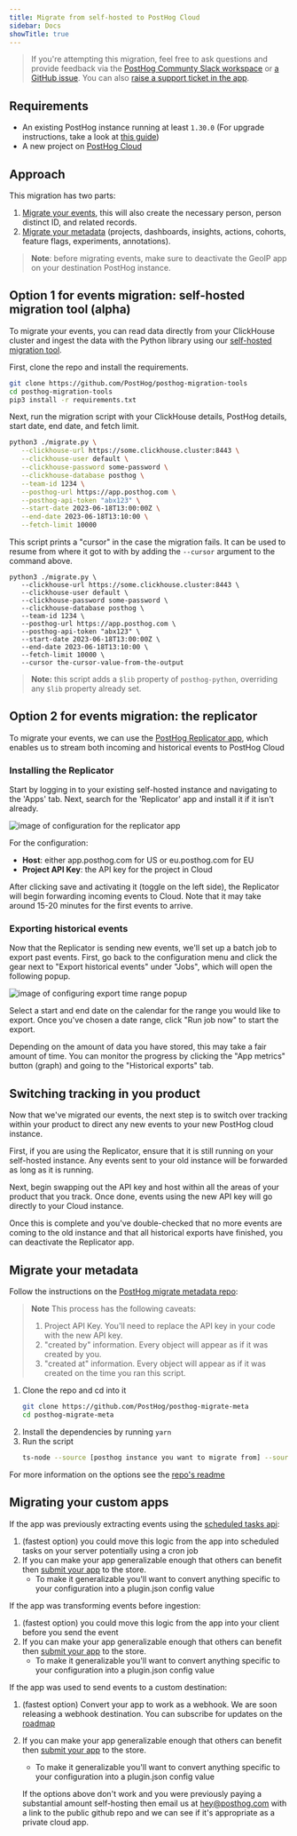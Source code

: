 ```yaml
---
title: Migrate from self-hosted to PostHog Cloud
sidebar: Docs
showTitle: true
---
```



> If you're attempting this migration, feel free to ask questions and provide feedback via the [PostHog Communty Slack workspace](/slack) or [a GitHub issue](https://github.com/PostHog/posthog.com/issues). You can also [raise a support ticket in the app](https://app.posthog.com/home#supportModal). 

## Requirements

-   An existing PostHog instance running at least `1.30.0` (For upgrade instructions, take a look at [this guide](/docs/runbook/upgrading-posthog))
-   A new project on [PostHog Cloud](/docs/getting-started/start-here)

## Approach

This migration has two parts:

1. [Migrate your events](#migrate-your-events), this will also create the necessary person, person distinct ID, and related records.
2. [Migrate your metadata](#migrate-your-metadata) (projects, dashboards, insights, actions, cohorts, feature flags, experiments, annotations).

> **Note**: before migrating events, make sure to deactivate the GeoIP app on your destination PostHog instance.

## Option 1 for events migration: self-hosted migration tool (alpha)

To migrate your events, you can read data directly from your ClickHouse cluster and ingest the data with the Python library using our [self-hosted migration tool](https://github.com/PostHog/posthog-migration-tools).

First, clone the repo and install the requirements.

```bash
git clone https://github.com/PostHog/posthog-migration-tools
cd posthog-migration-tools
pip3 install -r requirements.txt
```

Next, run the migration script with your ClickHouse details, PostHog details, start date, end date, and fetch limit.

```bash
python3 ./migrate.py \
   --clickhouse-url https://some.clickhouse.cluster:8443 \
   --clickhouse-user default \
   --clickhouse-password some-password \
   --clickhouse-database posthog \
   --team-id 1234 \
   --posthog-url https://app.posthog.com \
   --posthog-api-token "abx123" \
   --start-date 2023-06-18T13:00:00Z \
   --end-date 2023-06-18T13:10:00 \
   --fetch-limit 10000
```

This script prints a "cursor" in the case the migration fails. It can be used to resume from where it got to with by adding the `--cursor` argument to the command above.

```bash:
python3 ./migrate.py \
   --clickhouse-url https://some.clickhouse.cluster:8443 \
   --clickhouse-user default \
   --clickhouse-password some-password \
   --clickhouse-database posthog \
   --team-id 1234 \
   --posthog-url https://app.posthog.com \
   --posthog-api-token "abx123" \
   --start-date 2023-06-18T13:00:00Z \
   --end-date 2023-06-18T13:10:00 \
   --fetch-limit 10000 \
   --cursor the-cursor-value-from-the-output
```

> **Note:** this script adds a `$lib` property of `posthog-python`, overriding any `$lib` property already set.

## Option 2 for events migration: the replicator

To migrate your events, we can use the [PostHog Replicator app](/docs/apps/replicator), which enables us to stream both incoming and historical events to PostHog Cloud

### Installing the Replicator

Start by logging in to your existing self-hosted instance and navigating to the 'Apps' tab. Next, search for the 'Replicator' app and install it if it isn't already.

![image of configuration for the replicator app](../../images/docs/migrate/configure-replicator.png)

For the configuration:
- **Host**: either app.posthog.com for US or eu.posthog.com for EU
- **Project API Key**: the API key for the project in Cloud

After clicking save and activating it (toggle on the left side), the Replicator will begin forwarding incoming events to Cloud. Note that it may take around 15-20 minutes for the first events to arrive.

### Exporting historical events

Now that the Replicator is sending new events, we'll set up a batch job to export past events.
First, go back to the configuration menu and click the gear next to "Export historical events" under "Jobs", which will open the following popup.

![image of configuring export time range popup](../../images/docs/migrate/configure-exports.png)

Select a start and end date on the calendar for the range you would like to export.
Once you've chosen a date range, click "Run job now" to start the export.

Depending on the amount of data you have stored, this may take a fair amount of time. You can monitor the progress by clicking the "App metrics" button (graph) and going to the "Historical exports" tab.

## Switching tracking in you product

Now that we've migrated our events, the next step is to switch over tracking within your product to direct any new events to your new PostHog cloud instance.

First, if you are using the Replicator, ensure that it is still running on your self-hosted instance. Any events sent to your old instance will be forwarded as long as it is running.

Next, begin swapping out the API key and host within all the areas of your product that you track. Once done, events using the new API key will go directly to your Cloud instance.

Once this is complete and you've double-checked that no more events are coming to the old instance and that all historical exports have finished, you can deactivate the Replicator app.

## Migrate your metadata

Follow the instructions on the [PostHog migrate metadata repo](https://github.com/PostHog/posthog-migrate-meta):

> **Note**
> This process has the following caveats:
> 1. Project API Key. You'll need to replace the API key in your code with the new API key.
> 2. "created by" information. Every object will appear as if it was created by you.
> 3. "created at" information. Every object will appear as if it was created on the time you ran this script.

1. Clone the repo and cd into it
    ```bash
    git clone https://github.com/PostHog/posthog-migrate-meta
    cd posthog-migrate-meta
    ```
2. Install the dependencies by running `yarn`
3. Run the script
    ```bash
    ts-node --source [posthog instance you want to migrate from] --sourcekey [personal api key for that instance] --destination [posthog instance you want to migrate to.] --destinationkey [personal api key for destination instance]
    ```

For more information on the options see the [repo's readme](https://github.com/PostHog/posthog-migrate-meta)

## Migrating your custom apps

If the app was previously extracting events using the [scheduled tasks api](/docs/apps/build/reference#scheduled-tasks):

1. (fastest option) you could move this logic from the app into scheduled tasks on your server potentially using a cron job
2. If you can make your app generalizable enough that others can benefit then [submit your app](https://posthog.com/docs/apps/build/tutorial#submitting-your-app) to the store.
    - To make it generalizable you'll want to convert anything specific to your configuration into a plugin.json config value

If the app was transforming events before ingestion:

1. (fastest option) you could move this logic from the app into your client before you send the event
2. If you can make your app generalizable enough that others can benefit then [submit your app](https://posthog.com/docs/apps/build/tutorial#submitting-your-app) to the store.
    - To make it generalizable you'll want to convert anything specific to your configuration into a plugin.json config value

If the app was used to send events to a custom destination:

1. (fastest option) Convert your app to work as a webhook. We are soon releasing a webhook destination. You can subscribe for updates on the [roadmap](https://github.com/PostHog/posthog/issues/13989)
2. If you can make your app generalizable enough that others can benefit then [submit your app](https://posthog.com/docs/apps/build/tutorial#submitting-your-app) to the store.

    - To make it generalizable you'll want to convert anything specific to your configuration into a plugin.json config value

    If the options above don't work and you were previously paying a substantial amount self-hosting then email us at [hey@posthog.com](mailto:hey@posthog.com) with a link to the public github repo and we can see if it's appropriate as a private cloud app.

